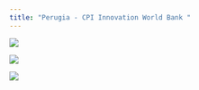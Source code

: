 ```yaml
---
title: "Perugia - CPI Innovation World Bank "
---
```



::: {layout-ncol=2}

![](perugia_1.jpg)

![](perugia_2.jpg)

![](perugia_3.jpg)

:::


